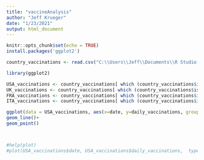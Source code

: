 ```yaml
---
title: "vaccineAnalysis"
author: "Jeff Krueger"
date: "1/23/2021"
output: html_document
---
```


```r
knitr::opts_chunk$set(echo = TRUE)
install.packages('ggplot2')
```


```r
country_vaccinations <- read.csv("C:\\Users\\Jeff\\Documents\\R Studio Projects\\Covid_Vaccine\\country_vaccinations.csv")
```

```r
library(ggplot2)

USA_vaccinations <- country_vaccinations[ which (country_vaccinations$iso_code == "USA"), ]
UK_vaccinations <- country_vaccinations[ which (country_vaccinations$iso_code == "GBR"), ]
FRA_vaccinations <- country_vaccinations[ which (country_vaccinations$iso_code == "FRA"), ]
ITA_vaccinations <- country_vaccinations[ which (country_vaccinations$iso_code == "ITA"), ]

ggplot(data = USA_vaccinations, aes(x=date, y=daily_vaccinations, group = 1))+
geom_line()+
geom_point()



#help(plot)
#plot(USA_vaccinations$date, USA_vaccinations$daily_vaccinations,  type ="l", xlim = c(1,1000000))

```